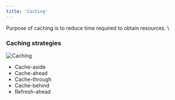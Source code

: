 ```yaml
---
title: 'Caching'
---
```


Purpose of caching is to reduce time required to obtain resources. \

### Caching strategies

![Caching](../../../../assets/caching.png)

- Cache-aside
- Cache-ahead
- Cache-through
- Cache-behind
- Refresh-ahead